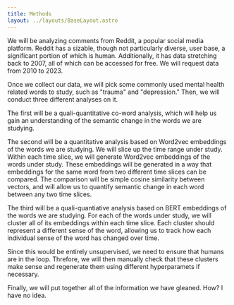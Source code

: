 ```yaml
---
title: Methods
layout: ../layouts/BaseLayout.astro
---
```


We will be analyzing comments from Reddit, a popular social media platform.
Reddit has a sizable, though not particularly diverse, user base, a significant portion
of which is human. Additionally, it has data stretching back to 2007, all of which can
be accessed for free. We will request data from 2010 to 2023.

Once we collect our data, we will pick some commonly used mental health related words to study,
such as "trauma" and "depression." Then, we will conduct three different analyses on it.

The first will be a quali-quantitative co-word analysis, which will help us gain an understanding of the semantic
change in the words we are studying.

The second will be a quantitative analysis based on Word2vec embeddings of the words we are studying.
We will slice up the time range under study. Within each time slice, we will generate
Word2vec embeddings of the words under study. These embeddings will be generated in a way
that embeddings for the same word from two different time slices can be compared.
The comparison will be simple cosine similarity between vectors, and will allow us to quantify
semantic change in each word between any two time slices.

The third will be a quali-quantiative analysis based on BERT embeddings of the words we are studying.
For each of the words under study, we will cluster all of its embeddings within each time slice.
Each cluster should represent a different sense of the word, allowing us to track how each
individual sense of the word has changed over time.

Since this would be entirely unsupervised, we need to ensure that humans are in the loop.
Threfore, we will then manually check that these clusters make sense and regenerate them
using different hyperparamets if necessary.

Finally, we will put together all of the information we have gleaned. How? I have no idea.
